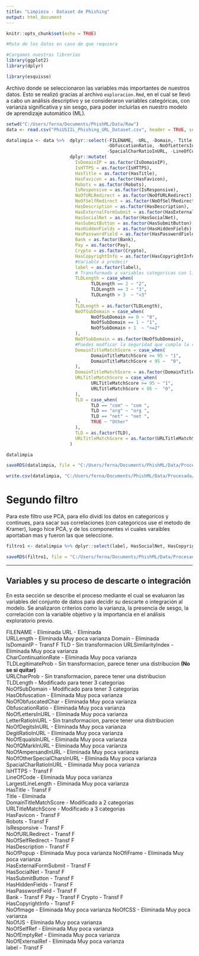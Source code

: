 ```yaml
---
title: "Limpieza - Dataset de Phishing"
output: html_document
---
```

```r
knitr::opts_chunk$set(echo = TRUE)

#Ruta de los datos en caso de que requiera

#Cargamos nuestras librerías 
library(ggplot2)
library(dplyr)

library(esquisse)
```

Archivo donde se seleccionaron las variables más importantes de nuestros datos. Esto se realizó gracias al archivo `exploracion.Rmd`, en el cual se llevó a cabo un análisis descriptivo y se consideraron variables categóricas, con varianza significativa y sin sesgo, para poder incluirlas en nuestro modelo de aprendizaje automático (ML).


```r


setwd("C:/Users/ferna/Documents/PhishML/Data/Raw")
data <- read.csv("PhiUSIIL_Phishing_URL_Dataset.csv", header = TRUE, sep = ",")

```


```r


datalimpia <- data %>%  dplyr::select(-FILENAME, -URL, -Domain,- Title, -NoOfObfuscatedChar, -HasObfuscation, -NoOfAmpersandInURL, -URLLength,   -URLSimilarityIndex, CharContinuationRate,  
                                      -ObfuscationRatio, -NoOfLettersInURL, -NoOfDegitsInURL, -DegitRatioInURL, -NoOfEqualsInURL, -NoOfQMarkInURL, -NoOfAmpersandInURL, -NoOfOtherSpecialCharsInURL, 
                                      -SpacialCharRatioInURL, -LineOfCode, -LargestLineLength, -NoOfPopup, -NoOfiFrame, -NoOfImage, -NoOfCSS, -NoOfJS, -NoOfSelfRef, -NoOfEmptyRef, -NoOfExternalRef ) %>%
                        dplyr::mutate(
                          IsDomainIP = as.factor(IsDomainIP),
                          IsHTTPS = as.factor(IsHTTPS),
                          HasTitle = as.factor(HasTitle),
                          HasFavicon = as.factor(HasFavicon),
                          Robots = as.factor(Robots),
                          IsResponsive = as.factor(IsResponsive),
                          NoOfURLRedirect = as.factor(NoOfURLRedirect),
                          NoOfSelfRedirect = as.factor(NoOfSelfRedirect),
                          HasDescription = as.factor(HasDescription),
                          HasExternalFormSubmit = as.factor(HasExternalFormSubmit),
                          HasSocialNet = as.factor(HasSocialNet),                      # ?
                          HasSubmitButton = as.factor(HasSubmitButton),
                          HasHiddenFields = as.factor(HasHiddenFields),                # ?
                          HasPasswordField = as.factor(HasPasswordField),
                          Bank = as.factor(Bank),
                          Pay = as.factor(Pay),
                          Crypto = as.factor(Crypto),
                          HasCopyrightInfo = as.factor(HasCopyrightInfo),              # ?
                          #Variable a predecir
                          label = as.factor(label), 
                          # Transformado a variables categoricas con limitacion de de categorias
                          TLDLength = case_when(
                                TLDLength == 2 ~ "2",
                                TLDLength == 3 ~ "3",
                                TLDLength > 3  ~ ">3"
                          ), 
                          TLDLength = as.factor(TLDLength),
                          NoOfSubDomain = case_when(
                                NoOfSubDomain == 0 ~ "0",
                                NoOfSubDomain == 1 ~ "1",
                                NoOfSubDomain > 1  ~ ">=2"
                          ), 
                          NoOfSubDomain = as.factor(NoOfSubDomain),
                          #Puedes modficar la seguridad que cumpla la condicion o no 
                          DomainTitleMatchScore = case_when(
                                DomainTitleMatchScore >= 95 ~ "1",
                                DomainTitleMatchScore < 95 ~  "0",
                          ), 
                          DomainTitleMatchScore = as.factor(DomainTitleMatchScore),
                          URLTitleMatchScore = case_when(
                                URLTitleMatchScore >= 95 ~ "1",
                                URLTitleMatchScore < 95 ~  "0",
                          ),
                          TLD = case_when(
                                TLD == "com" ~ "com ",
                                TLD == "org" ~ "org ",
                                TLD == "net" ~ "net ",
                                TRUE ~ "Other"     
                          ), 
                          TLD = as.factor(TLD), 
                          URLTitleMatchScore = as.factor(URLTitleMatchScore)
                        )

```

```r
datalimpia
```



```r
saveRDS(datalimpia, file = "C:/Users/ferna/Documents/PhishML/Data/Procesada/datalimpia.rds")
```


```r
write.csv(datalimpia, "C:/Users/ferna/Documents/PhishML/Data/Procesada/datalimpia.csv", row.names = FALSE)

```



# Segundo filtro 


Para este filtro use PCA, para ello dividi los datos en categoricos y continues, para sacar sus correlaciones (con categoricos use el metodo de Kramer), luego hice PCA, y de los componentes vi cuales varaibles aportaban mas y fueron las que seleccione.



```r
filtro1 <- datalimpia %>% dplyr::select(label, HasSocialNet, HasCopyrightInfo, HasDescription, IsResponsive, HasSubmitButton, IsHTTPS, TLD, TLDLength, NoOfSubDomain, NoOfSelfRedirect, DomainLength, CharContinuationRate, TLDLegitimateProb)


```


```r
saveRDS(filtro1, file = "C:/Users/ferna/Documents/PhishML/Data/Procesada/filtroPCA1.rds")


```
---



## Variables y su proceso de descarte o integración

En esta sección se describe el proceso mediante el cual se evaluaron las variables del conjunto de datos para decidir su descarte o integración al modelo. Se analizaron criterios como la varianza, la presencia de sesgo, la correlación con la variable objetivo y la importancia en el análisis exploratorio previo.




FILENAME                      - Eliminada
URL                           - Eliminada                  
URLLength                     - Eliminada Muy poca varianza 
Domain                        - Eliminada                                      
IsDomainIP                    - Transf F
TLD                           - Sin transformacion 
URLSimilarityIndex            - Eliminada Muy poca varianza       
CharContinuationRate          - Eliminada Muy poca varianza   
TLDLegitimateProb             - Sin transformacion, parece tener una distribucion       **(No se si quitar)**   
URLCharProb                   - Sin transformacion, parece tener una distribucion                          
TLDLength                     - Modificado para tener 3 categorias   
NoOfSubDomain                 - Modificado para tener 3 categorias   
HasObfuscation                - Eliminada Muy poca varianza    
NoOfObfuscatedChar            - Eliminada Muy poca varianza       
ObfuscationRatio              - Eliminada Muy poca varianza       
NoOfLettersInURL              - Eliminada Muy poca varianza            
LetterRatioInURL              - Sin transformacion, parece tener una distribucion       
NoOfDegitsInURL               - Eliminada Muy poca varianza         
DegitRatioInURL               - Eliminada Muy poca varianza        
NoOfEqualsInURL               - Eliminada Muy poca varianza        
NoOfQMarkInURL                - Eliminada Muy poca varianza           
NoOfAmpersandInURL            - Eliminada Muy poca varianza        
NoOfOtherSpecialCharsInURL    - Eliminada Muy poca varianza                   
SpacialCharRatioInURL         - Eliminada Muy poca varianza               
IsHTTPS                       - Transf F           
LineOfCode                    - Eliminada Muy poca varianza           
LargestLineLength             - Eliminada Muy poca varianza               
HasTitle                      - Transf F           
Title                         - Eliminada            
DomainTitleMatchScore         - Modificado a 2 categorias            
URLTitleMatchScore            - Modificado a 3 categorias        
HasFavicon                    - Transf F           
Robots                        - Transf F    
IsResponsive                  - Transf F             
NoOfURLRedirect               - Transf F            
NoOfSelfRedirect              - Transf F       
HasDescription                - Transf F            
NoOfPopup                     - Eliminada Muy poca varianza
NoOfiFrame                    - Eliminada Muy poca varianza    
HasExternalFormSubmit         - Transf F            
HasSocialNet                  - Transf F    
HasSubmitButton               - Transf F        
HasHiddenFields               - Transf F    
HasPasswordField              - Transf F        
Bank                          - Transf F
Pay                           - Transf F
Crypto                        - Transf F    
HasCopyrightInfo              - Transf F        
NoOfImage                     - Eliminada Muy poca varianza
NoOfCSS                       - Eliminada Muy poca varianza   
NoOfJS                        - Eliminada Muy poca varianza   
NoOfSelfRef                   - Eliminada Muy poca varianza   
NoOfEmptyRef                  - Eliminada Muy poca varianza   
NoOfExternalRef               - Eliminada Muy poca varianza   
label                         - Transf F
